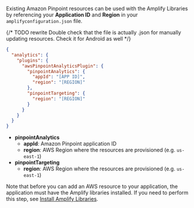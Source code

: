 Existing Amazon Pinpoint resources can be used with the Amplify Libraries by referencing your **Application ID** and **Region** in your `amplifyconfiguration.json` file.

{/* TODO rewrite Double check that the file is actually .json for manually updating resources. Check it for Android as well */}

```json
{
  "analytics": {
    "plugins": {
      "awsPinpointAnalyticsPlugin": {
        "pinpointAnalytics": {
          "appId": "[APP ID]",
          "region": "[REGION]"
        },
        "pinpointTargeting": {
          "region": "[REGION]"
        }
      }
    }
  }
}
```

- **pinpointAnalytics**
  - **appId**: Amazon Pinpoint application ID
  - **region**: AWS Region where the resources are provisioned (e.g. `us-east-1`)
- **pinpointTargeting**
  - **region**: AWS Region where the resources are provisioned (e.g. `us-east-1`)

Note that before you can add an AWS resource to your application, the application must have the Amplify libraries installed. If you need to perform this step, see [Install Amplify Libraries](/[platform]/prev/start/project-setup/create-application/#n2-install-amplify-libraries).
